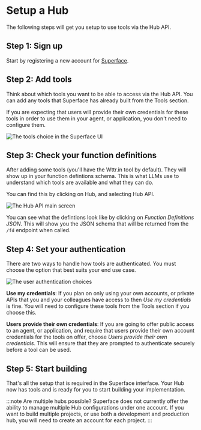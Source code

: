 # Setup a Hub

The following steps will get you setup to use tools via the Hub API.

## Step 1: Sign up

Start by registering a new account for [Superface](https://pod.superface.ai).

## Step 2: Add tools

Think about which tools you want to be able to access via the Hub API. You can add any tools that Superface has already built from the Tools section.

If you are expecting that users will provide their own credentials for these tools in order to use them in your agent, or application, you don't need to configure them.

![The tools choice in the Superface UI](/img/api/hub-api-tool-choice.png)

## Step 3: Check your function definitions

After adding some tools (you'll have the Wttr.in tool by default). They will show up in your function defintions schema. This is what LLMs use to understand which tools are available and what they can do.

You can find this by clicking on Hub, and selecting Hub API.

![The Hub API main screen](/img/api/hub-api-function-definitions.png)

You can see what the defintions look like by clicking on _Function Definitions JSON_. This will show you the JSON schema that will be returned from the `/fd` endpoint when called.

## Step 4: Set your authentication

There are two ways to handle how tools are authenticated. You must choose the option that best suits your end use case.

![The user authentication choices](/img/api/hub-api-authentication.png)

**Use my credentials**: If you plan on only using your own accounts, or private APIs that you and your colleagues have access to then _Use my credentials_ is fine. You will need to configure these tools from the Tools section if you choose this.

**Users provide their own credentials**: If you are going to offer public access to an agent, or application, and require that users provide their own account credentials for the tools on offer, choose _Users provide their own credentials_. This will ensure that they are prompted to authenticate securely before a tool can be used.

## Step 5: Start building

That's all the setup that is required in the Superface interface. Your Hub now has tools and is ready for you to start building your implementation.

:::note Are multiple hubs possible?
Superface does not currently offer the ability to manage multiple Hub configurations under one account. If you want to build multiple projects, or use both a development and production hub, you will need to create an account for each project.
:::
